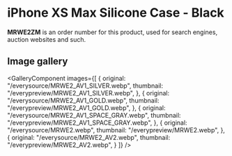 
# iPhone XS Max Silicone Case - Black

<Callout type='info' emoji='👉🏻'>**MRWE2ZM** is an order number for this product, used for search engines, auction websites and such.</Callout>

## Image gallery

<GalleryComponent
    images={[
      {
        original: "/everysource/MRWE2_AV1_SILVER.webp",
        thumbnail: "/everypreview/MRWE2_AV1_SILVER.webp",
      },
      {
        original: "/everysource/MRWE2_AV1_GOLD.webp",
        thumbnail: "/everypreview/MRWE2_AV1_GOLD.webp",
      },
      {
        original: "/everysource/MRWE2_AV1_SPACE_GRAY.webp",
        thumbnail: "/everypreview/MRWE2_AV1_SPACE_GRAY.webp",
      },
      {
        original: "/everysource/MRWE2.webp",
        thumbnail: "/everypreview/MRWE2.webp",
      },
      {
        original: "/everysource/MRWE2_AV2.webp",
        thumbnail: "/everypreview/MRWE2_AV2.webp",
      }
    ]}
  />
